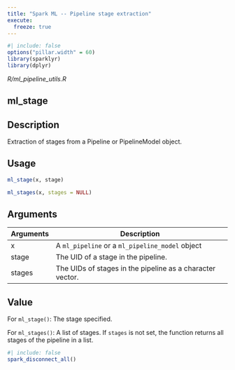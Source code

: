 ```yaml
---
title: "Spark ML -- Pipeline stage extraction"
execute:
  freeze: true
---
```


```r
#| include: false
options("pillar.width" = 60)
library(sparklyr) 
library(dplyr)
```

*R/ml_pipeline_utils.R*

## ml_stage

## Description
Extraction of stages from a Pipeline or PipelineModel object. 


## Usage
```r
ml_stage(x, stage) 

ml_stages(x, stages = NULL) 
```

## Arguments
|Arguments|Description|
|---|---|
| x | A `ml_pipeline` or a `ml_pipeline_model` object |
| stage | The UID of a stage in the pipeline. |
| stages | The UIDs of stages in the pipeline as a character vector. |



## Value

For `ml_stage()`: The stage specified. 

For `ml_stages()`: A list of stages. If `stages` is not set, the function returns all stages of the pipeline in a list. 





```r
#| include: false
spark_disconnect_all()
```
